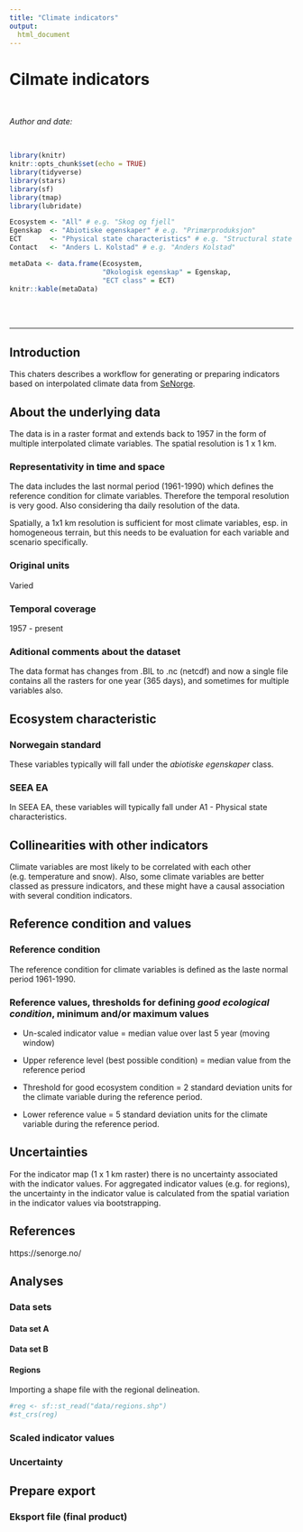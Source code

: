 ```yaml
---
title: "Climate indicators"
output:
  html_document
---
```


# Cilmate indicators

<br />

_Author and date:_
<!-- Write your name here -->


<br />

<!-- Load all you dependencies here -->
```r
library(knitr)
knitr::opts_chunk$set(echo = TRUE)
library(tidyverse)
library(stars)
library(sf)
library(tmap)
library(lubridate)
```


```r
Ecosystem <- "All" # e.g. "Skog og fjell"
Egenskap  <- "Abiotiske egenskaper" # e.g. "Primærproduksjon"
ECT       <- "Physical state characteristics" # e.g. "Structural state characteristic"
Contact   <- "Anders L. Kolstad" # e.g. "Anders Kolstad"
```

```r
metaData <- data.frame(Ecosystem,
                       "Økologisk egenskap" = Egenskap,
                       "ECT class" = ECT)
knitr::kable(metaData)
```


<br />
<br />
<hr />


## Introduction
This chaters describes a workflow for generating or preparing indicators based on interpolated climate data from [SeNorge](https://senorge.no/).

## About the underlying data
The data is in a raster format and extends back to 1957 in the form of multiple interpolated climate variables.
The spatial resolution is 1 x 1 km.


### Representativity in time and space
The data includes the last normal period (1961-1990) which defines the reference condition for climate variables. Therefore the temporal resolution is very good. Also considering tha daily resolution of the data.

Spatially, a 1x1 km resolution is sufficient for most climate variables, esp. in homogeneous terrain, but this needs to be evaluation for each variable and scenario specifically. 

### Original units
Varied


### Temporal coverage
1957 - present

### Aditional comments about the dataset
The data format has changes from .BIL to .nc (netcdf) and now a single file contains all the rasters for one year (365 days), and sometimes for multiple variables also. 


## Ecosystem characteristic
### Norwegain standard
These variables typically will fall under the _abiotiske egenskaper_ class.

### SEEA EA
In SEEA EA, these variables will typically fall under A1 - Physical state characteristics.

## Collinearities with other indicators
Climate variables are most likely to be correlated with each other (e.g. temperature and snow). Also, some climate variables are better classed as pressure indicators, and these might have a causal association with several condition indicators.

## Reference condition and values
### Reference condition
The reference condition for climate variables is defined as the laste normal period 1961-1990.

### Reference values, thresholds for defining _good ecological condition_, minimum and/or maximum values

* Un-scaled indicator value = median value over last 5 year (moving window)

* Upper reference level (best possible condition) = median value from the reference period

* Threshold for good ecosystem condition = 2 standard deviation units for the climate variable during  the reference period.

* Lower reference value = 5 standard deviation units for the climate variable during  the reference period.


## Uncertainties
For the indicator map (1 x 1 km raster) there is no uncertainty associated with the indicator values. For aggregated indicator values (e.g. for regions), the uncertainty in the indicator value is calculated from the spatial variation in the indicator values via bootstrapping.

## References

https://senorge.no/


## Analyses
### Data sets
<!-- Text here -->


#### Data set A
<!-- Text here -->


#### Data set B
<!-- Text here -->

#### Regions
<!-- In case you need to map the indicator value to regions, you can do that here. Remove this chapter if not relevant. -->
Importing a shape file with the regional delineation. 
```r
#reg <- sf::st_read("data/regions.shp")
#st_crs(reg)
```

### Scaled indicator values
<!-- Text and analyses here -->

### Uncertainty
<!-- Text here -->


## Prepare export
<!-- Text here -->


### Eksport file (final product)
<!-- Export final file. Ideally a georeferenced shape or raster wit indicators values (raw and normalised), reference values and errors. -->




